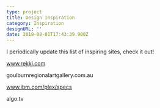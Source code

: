 ```yaml
---
type: project
title: Design Inspiration
category: Inspiration
designURL: ''
date: 2019-08-01T17:43:39.900Z
---
```

I periodically update this list of inspiring sites, check it out!

www.rekki.com

goulburnregionalartgallery.com.au

www.ibm.com/plex/specs

algo.tv
